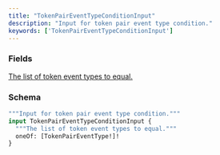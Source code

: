 ```yaml
---
title: "TokenPairEventTypeConditionInput"
description: "Input for token pair event type condition."
keywords: ['TokenPairEventTypeConditionInput']
---
```


### Fields

<a href="/api-reference/types/tokenpaireventtype">
  <ResponseField name="oneOf" type="[TokenPairEventType!]!" required>
    The list of token event types to equal.
  </ResponseField>
</a>

### Schema


```graphql 
"""Input for token pair event type condition."""
input TokenPairEventTypeConditionInput {
  """The list of token event types to equal."""
  oneOf: [TokenPairEventType!]!
}
```
